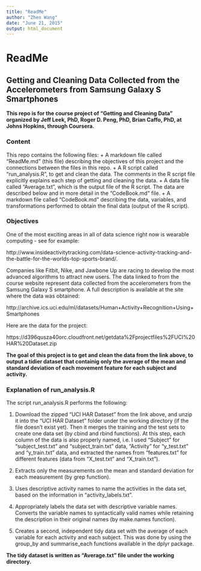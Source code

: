 ```yaml
---
title: "ReadMe"
author: "Zhen Wang"
date: "June 21, 2015"
output: html_document
---
```

# ReadMe
## Getting and Cleaning Data Collected from the Accelerometers from Samsung Galaxy S Smartphones 
__This repo is for the course project of "Getting and Cleaning Data" organized by Jeff Leek, PhD, Roger D. Peng, PhD, Brian Caffo, PhD, at Johns Hopkins, through Coursera.__

### Content

This repo contains the following files:
  + A markdown file called "ReadMe.md" (this file) describing the objectives of this project and the connections between the files in this repo.
  + A R script called "run_analysis.R", to get and clean the data. The comments in the R script file explicitly explains each step of getting and cleaning the data.
  + A data file called "Average.txt", which is the output file of the R script. The data are described below and in more detail in the "CodeBook.md" file.
  + A markdown file called "CodeBook.md" describing the data, variables, and transformations performed to obtain the final data (output of the R script).

### Objectives

One of the most exciting areas in all of data science right now is wearable computing - see for example: 

http://www.insideactivitytracking.com/data-science-activity-tracking-and-the-battle-for-the-worlds-top-sports-brand/. 

Companies like Fitbit, Nike, and Jawbone Up are racing to develop the most advanced algorithms to attract new users. The data linked to from the course website represent data collected from the accelerometers from the Samsung Galaxy S smartphone. A full description is available at the site where the data was obtained: 

http://archive.ics.uci.edu/ml/datasets/Human+Activity+Recognition+Using+Smartphones 

Here are the data for the project: 

https://d396qusza40orc.cloudfront.net/getdata%2Fprojectfiles%2FUCI%20HAR%20Dataset.zip 

__The goal of this project is to get and clean the data from the link above, to output a tidier dataset that containig only the average of the mean and standard deviation of each movement feature for each subject and activity.__

### Explanation of run_analysis.R

The script run_analysis.R performs the following:

1. Download the zipped "UCI HAR Dataset" from the link above, and unzip it into the "UCI HAR Dataset" folder under the working directory (if the file doesn't exist yet). Then it merges the training and the test sets to create one data set (by cbind and rbind functions). At this step, each column of the data is also properly named, i.e. I used "Subject" for "subject_test.txt" and "subject_train.txt" data, "Activity" for "y_test.txt" and "y_train.txt" data, and extracted the names from "features.txt" for different features (data from "X_test.txt" and "X_train.txt").

2. Extracts only the measurements on the mean and standard deviation for each measurement (by grep function).

3. Uses descriptive activity names to name the activities in the data set, based on the information in "activity_labels.txt". 

4. Appropriately labels the data set with descriptive variable names. Converts the variable names to syntactically valid names while retaining the description in their original names (by make.names function).

5. Creates a second, independent tidy data set with the average of each variable for each activity and each subject. This was done by using the group_by and summarise_each functions available in the dplyr package. 

__The tidy dataset is written as "Average.txt" file under the working directory.__
